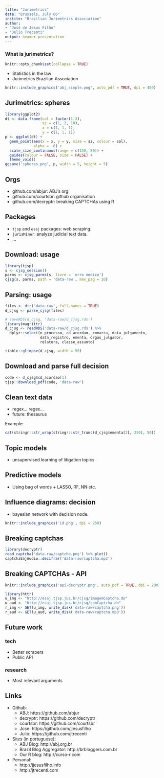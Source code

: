 ```yaml
---
title: "Jurimetrics"
date: "Brussels, July 06"
instite: "Brazilian Jurimetrics Association"
author: 
- "José de Jesus Filho"
- "Julio Trecenti"
output: beamer_presentation
---
```


<!-- Slide 01 ----------------------------------------------------------------->
### What is jurimetrics?

```r
knitr::opts_chunk$set(collapse = TRUE)
```

- Statistics in the law
- Jurimetrics Brazilian Association

```r
knitr::include_graphics('abj_simple.png', auto_pdf = TRUE, dpi = 450)
```


<!-- Slide 02 ----------------------------------------------------------------->
## Jurimetrics: spheres

\begin{columns}
\begin{column}{0.5\textwidth}

\begin{itemize}
\item One litigation
\begin{itemize}
\item compensating for the loss of a chance
\end{itemize}
\item Many litigations
\begin{itemize}
\item predictive models
\item decision making
\item topic models
\end{itemize}
\item Public policy and Court administration
\begin{itemize}
\item public policy impact
\item litigation complexity
\item court and judge productivity
\end{itemize}
\end{itemize}
\end{column}
\begin{column}{0.5\textwidth}

\includegraphics[width=0.7\textwidth]{spheres}

\end{column}
\end{columns}

```r
library(ggplot2)
dt <- data.frame(col = factor(1:3), 
                 sz = c(1, 2, 10),
                 x = c(1, 1, 1),
                 y = c(1, 1, 1))
p <- ggplot(dt) +
  geom_point(aes(x = x, y = y, size = sz, colour = col), 
             alpha = .6) +
  scale_size_continuous(range = c(150, 80)) +
  guides(colour = FALSE, size = FALSE) +
  theme_void()
ggsave('spheres.png', p, width = 5, height = 5)
```


<!-- Slide 03 ----------------------------------------------------------------->
## Orgs

- github.com/abjur: ABJ's org
- github.com/courtsbr: github organisation
- github.com/decryptr: breaking CAPTCHAs using R

<!-- Slide 04 ----------------------------------------------------------------->
## Packages

- `tjsp` and `esaj` packages: web scraping.
- `jurisMiner`: analyze judicial text data.
- ...

<!-- Slide 05 ----------------------------------------------------------------->
## Download: usage

```r
library(tjsp)
s <- cjsg_session()
parms <- cjsg_parms(s, livre = 'erro medico')
cjsg(s, parms, path = 'data-raw', max_pag = 10)
```

<!-- Slide 06 ----------------------------------------------------------------->
## Parsing: usage

```r
files <- dir('data-raw', full.names = TRUE)
d_cjsg <- parse_cjsg(files)
```

```r
# saveRDS(d_cjsg, 'data-raw/d_cjsg.rds')
library(magrittr)
d_cjsg <- readRDS('data-raw/d_cjsg.rds') %>% 
  dplyr::select(n_processo, cd_acordao, comarca, data_julgamento,
                data_registro, ementa, orgao_julgador,
                relatora, classe_assunto)
```

```r
tibble::glimpse(d_cjsg, width = 50)
```

<!-- Slide 07 ----------------------------------------------------------------->
## Download and parse full decision

```r
code <- d_cjsg$cd_acordao[1]
tjsp::download_pdf(code, 'data-raw')
```

<!-- Slide 07 ----------------------------------------------------------------->
## Clean text data

- regex... regex...
- future: thesaurus

Example: 

```r
cat(stringr::str_wrap(stringr::str_trunc(d_cjsg$ementa[2], 350), 50))
```


<!-- Slide 08 ----------------------------------------------------------------->
## Topic models

- unsupervised learning of litigation topics

<!-- Slide 09 ----------------------------------------------------------------->
## Predictive models

- Using bag of words + LASSO, RF, NN etc.

<!-- Slide 10 ----------------------------------------------------------------->
## Influence diagrams: decision

- bayesian network with decision node.

```r
knitr::include_graphics('id.png', dpi = 250)
```

<!-- Slide 11 ----------------------------------------------------------------->

## Breaking captchas

```r
library(decryptr)
read_captcha('data-raw/captcha.png') %>% plot()
captchaSajAudio::decifrar('data-raw/captcha.mp3')
```


<!-- Slide 12 ----------------------------------------------------------------->

## Breaking CAPTCHAs - API

```r
knitr::include_graphics('api-decryptr.png', auto_pdf = TRUE, dpi = 200)
```

```r
library(httr)
u_img <- "http://esaj.tjsp.jus.br/cjsg/imagemCaptcha.do"
u_aud <- "http://esaj.tjsp.jus.br/cjsg/somCaptcha.do"
r_img <- GET(u_img, write_disk('data-raw/captcha.png'))
r_aud <- GET(u_aud, write_disk('data-raw/captcha.mp3'))
```


<!-- Slide 13 ----------------------------------------------------------------->
## Future work

### tech

- Better scrapers
- Public API

### research

- Most relevant arguments

<!-- Slide 14 ----------------------------------------------------------------->


<!-- Slide 15 ----------------------------------------------------------------->
## Links

- Github:
    - ABJ: https://github.com/abjur
    - decryptr: https://github.com/decryptr
    - courtsbr: https://github.com/courtsbr
    - Jose: https://github.com/jjesusfilho
    - Julio: https://github.com/jtrecenti
- Sites (in portuguese):
    - ABJ Blog: http://abj.org.br
    - Brazil Blog Aggregator: http://brbloggers.com.br
    - Our R blog: http://curso-r.com
- Personal: 
    - http://jjesusfilho.info
    - http://jtrecenti.com
